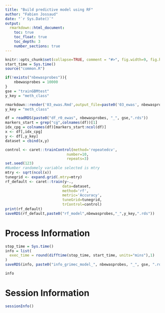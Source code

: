 ```yaml
---
title: "Build predictive model using RF"
author: "Fabien Jossaud"
date: "`r Sys.Date()`"
output: 
  rmarkdown::html_document:
    toc: true
    toc_float: true
    toc_depth: 3
    number_sections: true
---
```


```r
knitr::opts_chunk$set(collapse=TRUE, comment = "#>", fig.width=9, fig.height=6, eval=TRUE, echo=FALSE, results="hide")
start_time = Sys.time()
source("common.R")
```



```r
if(!exists("nbewasprobes")){
	nbewasprobes = 10000
}
gse = "trainGBMtest"
y_key = "meth_class"

```

```r
rmarkdown::render('03_ewas.Rmd',output_file=paste0('03_ewas', nbewasprobes,'_',gse,'_',y_key, '.html'))
y_key = "meth_class"
```

```r
df = readRDS(paste0("df_r0_ewas", nbewasprobes, "_", gse,".rds"))
markers_start = grep("cg",colnames(df))[1]
idx_cpg = colnames(df)[markers_start:ncol(df)]
x <- df[,idx_cpg]
y <- df[,y_key]
dataset = cbind(x,y)

control <- caret::trainControl(method='repeatedcv', 
	                        number=10, 
	                        repeats=3)
set.seed(123)
#Number randomely variable selected is mtry
mtry <- sqrt(ncol(x))
tunegrid <- expand.grid(.mtry=mtry)
rf_default <- caret::train(y~., 
    	                  data=dataset, 
        	              method='rf', 
        	              metric='Accuracy', 
        	              tuneGrid=tunegrid, 
        	              trControl=control)
print(rf_default)
saveRDS(rf_default,paste0("rf_model",nbewasprobes,"_",y_key,".rds"))
```

# Process Information 

```r
stop_time = Sys.time()
info = list(
  exec_time = round(difftime(stop_time, start_time, units="mins"),1)
)
saveRDS(info, paste0("info_grimec_model_", nbewasprobes, "_", gse, ".rds"))
```

```r
info
```

# Session Information

```r
sessionInfo()
```
